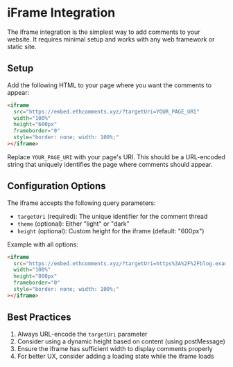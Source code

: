 # iFrame Integration

The iframe integration is the simplest way to add comments to your website. It requires minimal setup and works with any web framework or static site.

## Setup

Add the following HTML to your page where you want the comments to appear:

```html
<iframe
  src="https://embed.ethcomments.xyz/?targetUri=YOUR_PAGE_URI"
  width="100%"
  height="600px"
  frameborder="0"
  style="border: none; width: 100%;"
></iframe>
```

Replace `YOUR_PAGE_URI` with your page's URI. This should be a URL-encoded string that uniquely identifies the page where comments should appear.

## Configuration Options

The iframe accepts the following query parameters:

- `targetUri` (required): The unique identifier for the comment thread
- `theme` (optional): Either "light" or "dark"
- `height` (optional): Custom height for the iframe (default: "600px")

Example with all options:

```html
<iframe
  src="https://embed.ethcomments.xyz/?targetUri=https%3A%2F%2Fblog.example.com%2Fpost-1&theme=dark&height=800"
  width="100%"
  height="800px"
  frameborder="0"
  style="border: none; width: 100%;"
></iframe>
```

## Best Practices

1. Always URL-encode the `targetUri` parameter
2. Consider using a dynamic height based on content (using postMessage)
3. Ensure the iframe has sufficient width to display comments properly
4. For better UX, consider adding a loading state while the iframe loads
